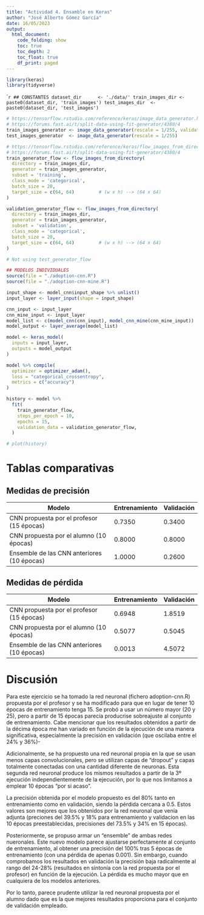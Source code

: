 ```yaml
---
title: "Actividad 4. Ensamble en Keras"
author: "José Alberto Gómez García"
date: 16/05/2023
output: 
  html_document:
    code_folding: show
    toc: true
    toc_depth: 2
    toc_float: true
    df_print: paged
---
```


```r
library(keras)
library(tidyverse)
```

````r
## CONSTANTES
dataset_dir      <- './data/'
train_images_dir <- paste0(dataset_dir, 'train_images')
test_images_dir  <- paste0(dataset_dir, 'test_images')
```

```r
# https://tensorflow.rstudio.com/reference/keras/image_data_generator.html 
# https://forums.fast.ai/t/split-data-using-fit-generator/4380/4
train_images_generator <- image_data_generator(rescale = 1/255, validation_split = 0.2)
test_images_generator  <- image_data_generator(rescale = 1/255)

# https://tensorflow.rstudio.com/reference/keras/flow_images_from_directory.html
# https://forums.fast.ai/t/split-data-using-fit-generator/4380/4
train_generator_flow <- flow_images_from_directory(
  directory = train_images_dir,
  generator = train_images_generator,
  subset = 'training',
  class_mode = 'categorical',
  batch_size = 20,
  target_size = c(64, 64)         # (w x h) --> (64 x 64)
)

validation_generator_flow <- flow_images_from_directory(
  directory = train_images_dir,
  generator = train_images_generator,
  subset = 'validation',
  class_mode = 'categorical',
  batch_size = 20,
  target_size = c(64, 64)         # (w x h) --> (64 x 64)
)

# Not using test_generator_flow 
```

```r
## MODELOS INDIVIDUALES
source(file = "./adoption-cnn.R")
source(file = "./adoption-cnn-mine.R")
```

```r

input_shape <- model_cnn$input_shape %>% unlist()
input_layer <- layer_input(shape = input_shape)

cnn_input <- input_layer
cnn_mine_input <- input_layer
model_list <- c(model_cnn(cnn_input), model_cnn_mine(cnn_mine_input))
model_output <- layer_average(model_list)

model <- keras_model(
  inputs = input_layer,
  outputs = model_output
)

model %>% compile(
  optimizer = optimizer_adam(),
  loss = "categorical_crossentropy",
  metrics = c("accuracy")
)

history <- model %>% 
  fit(
    train_generator_flow,
    steps_per_epoch = 10,
    epochs = 15,
    validation_data = validation_generator_flow,
  )

# plot(history)
```

# Tablas comparativas

## Medidas de precisión 

| Modelo                                     | Entrenamiento | Validación |
|--------------------------------------------|---------------|------------|
| CNN propuesta por el profesor (15 épocas)  | 0.7350        | 0.3400     |
| CNN propuesta por el alumno (10 épocas)    | 0.8000        | 0.8000     |
| Ensemble de las CNN anteriores (10 épocas) | 1.0000        | 0.2600     |

## Medidas de pérdida

| Modelo                                     | Entrenamiento | Validación |
|--------------------------------------------|---------------|------------|
| CNN propuesta por el profesor (15 épocas)  | 0.6948        | 1.8519     |
| CNN propuesta por el alumno (10 épocas)    | 0.5077        | 0.5045     |
| Ensemble de las CNN anteriores (10 épocas) | 0.0013        | 4.5072     |

# Discusión

Para este ejercicio se ha tomado la red neuronal (fichero adoption-cnn.R) propuesta por el profesor y se ha modificado para que en lugar de tener 10 épocas de entrenamiento tenga 15. Se probó a usar un número mayor (20 y 25), pero a partir de 15 épocas parecía producrise sobreajuste al conjunto de entrenamiento. Cabe mencionar que los resultados obtenidos a partir de la décima época me han variado en función de la ejecución de una manera significativa, especialmente la precisión en validación (que oscilaba entre el 24% y 36%)-

Adicionalmente, se ha propuesto una red neuronal propia en la que se usan menos capas convolucionales, pero se utilizan capas de "dropout" y capas totalmente conectadas con una cantidad diferente de neuronas. Esta segunda red neuronal produce los mismos resultados a partir de la 3º ejecución independientemente de la ejecución, por lo que nos limitamos a emplear 10 épocas "por si acaso".

La precisión obtenida por el modelo propuesto es del 80% tanto en entrenamiento como en validación, siendo la pérdida cercana a 0.5. Estos valores son mejores que los obtenidos por la red neuronal que venía adjunta (preciones del 39.5% y 18% para entrenamiento y validacion en las 10 épocas preestablecidas, precisiones del 73.5% y 34% en 15 épocas).

Posteriormente, se propuso armar un "ensemble" de ambas redes nueronales. Este nuevo modelo parece ajustarse perfectamente al conjunto de entrenamiento, al obtener una precisión del 100% tras 5 épocas de entrenamiento (con una pérdida de apenas 0.001). Sin embargo, cuando comprobamos los resultados en validación la precisión baja radicalmente al rango del 24-28% (resultados en sintonía con la red propuesta por el profesor) en función de la ejecución. La pérdida es mucho mayor que en cualquiera de los modelos anteriores.

Por lo tanto, parece prudente utilizar la red neuronal propuesta por el alumno dado que es la que mejores resultados proporciona para el conjunto de validación empleado.